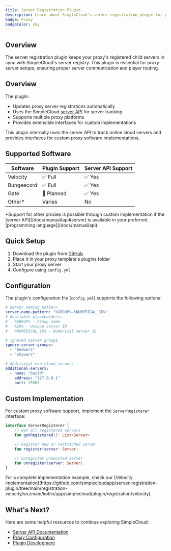 ```yaml
---
title: Server Registration Plugin
description: Learn about SimpleCloud's server registration plugin for proxy server management
badge: Proxy
badgeColor: sky
---
```


## Overview

The server registration plugin keeps your proxy's registered child servers in sync with SimpleCloud's server registry. This plugin is essential for proxy server setups, ensuring proper server communication and player routing.

## Overview

The plugin:

- Updates proxy server registrations automatically
- Uses the SimpleCloud [server API](/docs/manual/api#server) for server tracking
- Supports multiple proxy platforms
- Provides extensible interfaces for custom implementations

<Callout>
  This plugin internally uses the server API to track online cloud servers and
  provides interfaces for custom proxy software implementations.
</Callout>

## Supported Software

| Software   | Plugin Support | Server API Support |
| ---------- | -------------- | ------------------ |
| Velocity   | ✅ Full        | ✅ Yes             |
| Bungeecord | ✅ Full        | ✅ Yes             |
| Gate       | 🔄 Planned     | ✅ Yes             |
| Other\*    | Varies         | No                 |

<Callout>
  *Support for other proxies is possible through custom implementation if the
  [server API](/docs/manual/api#server) is available in your preferred
  [programming language](/docs/manual/api).
</Callout>

## Quick Setup

1. Download the plugin from [GitHub](https://github.com/simplecloudapp/server-registration-plugin/releases)
2. Place it in your proxy template's plugins folder
3. Start your proxy server
4. Configure using `config.yml`

## Configuration

The plugin's configuration file (`config.yml`) supports the following options:

```yaml
# Server naming pattern
server-name-pattern: "%GROUP%-%NUMERICAL_ID%"
# Available placeholders:
#   %GROUP% - Group name
#   %ID% - Unique server ID
#   %NUMERICAL_ID% - Numerical server ID

# Ignored server groups
ignore-server-groups:
  - "bedwars"
  - "skywars"

# Additional non-cloud servers
additional-servers:
  - name: "build"
    address: "127.0.0.1"
    port: 25565
```

## Custom Implementation

For custom proxy software support, implement the `ServerRegisterer` interface:

```kotlin
interface ServerRegisterer {
    // Get all registered servers
    fun getRegistered(): List<Server>

    // Register new or reattached server
    fun register(server: Server)

    // Unregister unmounted server
    fun unregister(server: Server)
}
```

<Callout type="error">
  For a complete implementation example, check our [Velocity
  implementation](https://github.com/simplecloudapp/server-registration-plugin/tree/main/registration-velocity/src/main/kotlin/app/simplecloud/plugin/registration/velocity).
</Callout>

## What's Next?

Here are some helpful resources to continue exploring SimpleCloud:

- [Server API Documentation](/docs/manual/api#server)
- [Proxy Configuration](/docs/manual/plugin/proxy-essentials)
- [Plugin Development](/docs/manual/plugin/overview)
